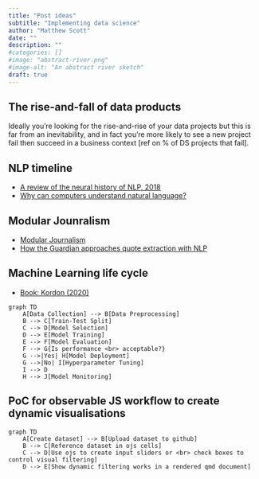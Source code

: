 ```yaml
---
title: "Post ideas"
subtitle: "Implementing data science"
author: "Matthew Scott"
date: ""
description: ""
#categories: []
#image: "abstract-river.png"
#image-alt: "An abstract river sketch"
draft: true
---
```


## The rise-and-fall of data products
Ideally you're looking for the rise-and-rise of your data projects but this is far from an inevitability, and in fact you're more likely to see a new project fail then succeed in a business context [ref on % of DS projects that fail].

## NLP timeline
- [A review of the neural history of NLP, 2018](https://www.ruder.io/a-review-of-the-recent-history-of-nlp/)
- [Why can computers understand natural language?](supplements/why-can-comuters-understand-natural-language.pdf)

## Modular Jounralism
- [Modular Journalism](https://modularjournalism.com/)
- [How the Guardian approaches quote extraction with NLP](https://explosion.ai/blog/guardian)

## Machine Learning life cycle
- [Book: Kordon (2020)](https://link.springer.com/book/10.1007/978-3-030-36375-8)

```mermaid
graph TD
    A[Data Collection] --> B[Data Preprocessing]
    B --> C[Train-Test Split]
    C --> D[Model Selection]
    D --> E[Model Training]
    E --> F[Model Evaluation]
    F --> G{Is performance <br> acceptable?}
    G -->|Yes| H[Model Deployment]
    G -->|No| I[Hyperparameter Tuning]
    I --> D
    H --> J[Model Monitoring]

```

## PoC for observable JS workflow to create dynamic visualisations

```mermaid
graph TD
    A[Create dataset] --> B[Upload dataset to github]
    B --> C[Reference dataset in ojs cells]
    C --> D[Use ojs to create input sliders or <br> check boxes to control visual filtering]
    D --> E[Show dynamic filtering works in a rendered qmd document]
```
